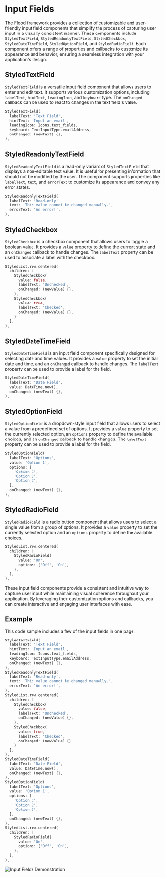 # Input Fields

The Flood framework provides a collection of customizable and user-friendly input field components that simplify the process of capturing user input in a visually consistent manner. These components include `StyledTextField`, `StyledReadonlyTextField`, `StyledCheckbox`, `StyledDateTimeField`, `StyledOptionField`, and `StyledRadioField`. Each component offers a range of properties and callbacks to customize its appearance and behavior, ensuring a seamless integration with your application's design.

## StyledTextField

`StyledTextField` is a versatile input field component that allows users to enter and edit text. It supports various customization options, including `labelText`, `hintText`, `leadingIcon`, and `keyboard` type. The `onChanged` callback can be used to react to changes in the text field's value.

```dart
StyledTextField(
  labelText: 'Text Field',
  hintText: 'Input an email',
  leadingIcon: Icons.text_fields,
  keyboard: TextInputType.emailAddress,
  onChanged: (newText) {},
),
```

## StyledReadonlyTextField

`StyledReadonlyTextField` is a read-only variant of `StyledTextField` that displays a non-editable text value. It is useful for presenting information that should not be modified by the user. The component supports properties like `labelText`, `text`, and `errorText` to customize its appearance and convey any error states.

```dart
StyledReadonlyTextField(
  labelText: 'Read-only',
  text: 'This value cannot be changed manually.',
  errorText: 'An error!',
),
```

## StyledCheckbox

`StyledCheckbox` is a checkbox component that allows users to toggle a boolean value. It provides a `value` property to define the current state and an `onChanged` callback to handle changes. The `labelText` property can be used to associate a label with the checkbox.

```dart
StyledList.row.centered(
  children: [
    StyledCheckbox(
      value: false,
      labelText: 'Unchecked',
      onChanged: (newValue) {},
    ),
    StyledCheckbox(
      value: true,
      labelText: 'Checked',
      onChanged: (newValue) {},
    )
  ],
),
```

## StyledDateTimeField

`StyledDateTimeField` is an input field component specifically designed for selecting date and time values. It provides a `value` property to set the initial date and time, and an `onChanged` callback to handle changes. The `labelText` property can be used to provide a label for the field.

```dart
StyledDateTimeField(
  labelText: 'Date Field',
  value: DateTime.now(),
  onChanged: (newText) {},
),
```

## StyledOptionField

`StyledOptionField` is a dropdown-style input field that allows users to select a value from a predefined set of options. It provides a `value` property to set the currently selected option, an `options` property to define the available choices, and an `onChanged` callback to handle changes. The `labelText` property can be used to provide a label for the field.

```dart
StyledOptionField(
  labelText: 'Options',
  value: 'Option 1',
  options: [
    'Option 1',
    'Option 2',
    'Option 3',
  ],
  onChanged: (newText) {},
),
```

## StyledRadioField

`StyledRadioField` is a radio button component that allows users to select a single value from a group of options. It provides a `value` property to set the currently selected option and an `options` property to define the available choices.

```dart
StyledList.row.centered(
  children: [
    StyledRadioField(
      value: 'On',
      options: ['Off', 'On'],
    ),
  ],
),
```

These input field components provide a consistent and intuitive way to capture user input while maintaining visual coherence throughout your application. By leveraging their customization options and callbacks, you can create interactive and engaging user interfaces with ease.

## Example

This code sample includes a few of the input fields in one page:

```dart
StyledTextField(
  labelText: 'Text Field',
  hintText: 'Input an email',
  leadingIcon: Icons.text_fields,
  keyboard: TextInputType.emailAddress,
  onChanged: (newText) {},
),
StyledReadonlyTextField(
  labelText: 'Read-only',
  text: 'This value cannot be changed manually.',
  errorText: 'An error!',
),
StyledList.row.centered(
  children: [
    StyledCheckbox(
      value: false,
      labelText: 'Unchecked',
      onChanged: (newValue) {},
    ),
    StyledCheckbox(
      value: true,
      labelText: 'Checked',
      onChanged: (newValue) {},
    )
  ],
),
StyledDateTimeField(
  labelText: 'Date Field',
  value: DateTime.now(),
  onChanged: (newText) {},
),
StyledOptionField(
  labelText: 'Options',
  value: 'Option 1',
  options: [
    'Option 1',
    'Option 2',
    'Option 3',
  ],
  onChanged: (newText) {},
),
StyledList.row.centered(
  children: [
    StyledRadioField(
      value: 'On',
      options: ['Off', 'On'],
    ),
  ],
),
```

![Input Fields Demonstration](/styled-input.png)
